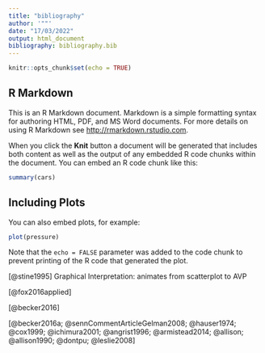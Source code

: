 ```yaml
---
title: "bibliography"
author: '""'
date: "17/03/2022"
output: html_document
bibliography: bibliography.bib
---
```


```r
knitr::opts_chunk$set(echo = TRUE)
```

## R Markdown

This is an R Markdown document. Markdown is a simple formatting syntax for authoring HTML, PDF, and MS Word documents. For more details on using R Markdown see <http://rmarkdown.rstudio.com>.

When you click the **Knit** button a document will be generated that includes both content as well as the output of any embedded R code chunks within the document. You can embed an R code chunk like this:

```r
summary(cars)
```

## Including Plots

You can also embed plots, for example:

```r
plot(pressure)
```

Note that the `echo = FALSE` parameter was added to the code chunk to prevent printing of the R code that generated the plot.

[@stine1995] Graphical Interpretation: animates from scatterplot to AVP

[@fox2016applied]

[@becker2016]

[@becker2016a; @sennCommentArticleGelman2008; @hauser1974; @cox1999; @ichimura2001; @angrist1996; @armistead2014; @allison; @allison1990; @dontpu; @leslie2008]
